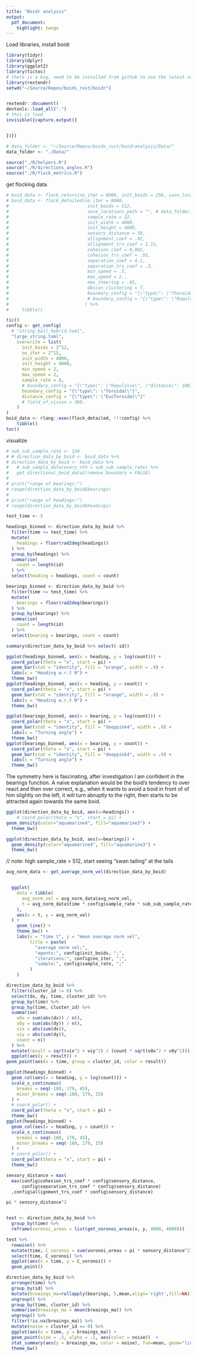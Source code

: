 ```yaml
---
title: "Boidr analysis"
output:
  pdf_document:
    highlight: tango
---
```


Load libraries, install boidr
```r
library(tidyr)
library(dplyr)
library(ggplot2)
library(tictoc)
# there is a bug, need to be installed from github to use the latest version: remotes::install_github("extendr/rextendr")
library(rextendr)
setwd("~/Source/Repos/boids_rust/boidr")


rextendr::document()
devtools::load_all(".")
# this is loud
invisible({capture.output({


})})

# data_folder <- "~/Source/Repos/boids_rust/boidranalysis/Data/"
data_folder <- "./Data/"
```
```r
source("./R/helpers.R")
source("./R/directions_angles.R")
source("./R/flock_metrics.R")
```

get flocking data
```r
# boid_data <- flock_return(no_iter = 8000, init_boids = 256, save_locations_path = data_folder, sample_rate = 8, init_width = 4000, init_height = 4000)
# boid_data <- flock_detailed(no_iter = 8000,
#                              init_boids = 512,
#                              save_locations_path = "", # data_folder,
#                              sample_rate = 32,
#                              init_width = 4000, 
#                              init_height = 4000, 
#                              sensory_distance = 50,
#                              allignment_coef = .02,
#                              allignment_trs_coef = 1.15,
#                              cohesion_coef = 0.002, 
#                              cohesion_trs_coef = .95,
#                              separation_coef = 4.1,
#                              separation_trs_coef = .3,
#                              min_speed = .5,
#                              max_speed = 2.,
#                              max_steering = .65,
#                              dbscan_clustering = T,
#                              boundary_config = "{\"type\": \"Thoroidal\"}"
#                              # boundary_config = "{\"type\": \"Repulsive\", \"distance\": 100, \"force\": 0.05}"
#                             ) %>%
#     tibble()

tic()
config <- get_config(
  # "string_ball_hybrid.toml", 
  "large_string.toml", 
    overwrite = list(
      init_boids = 2^12,
      no_iter = 2^15,
      init_width = 4000, 
      init_height = 4000,
      min_speed = 2,
      max_speed = 2,
      sample_rate = 8,
      # boundary_config = "{\"type\": \"Repulsive\", \"distance\": 100, \"force\": 0.05}"
      boundary_config = "{\"type\": \"Toroidal\"}",
      distance_config = "{\"type\": \"EucToroidal\"}"
      # field_of_vision = 360.
    )
)
boid_data <- rlang::exec(flock_detailed, !!!config) %>%
    tibble()
toc()
```
visualize
```r
# sub_sub_sample_rate <- 124
# # direction_data_by_boid <- boid_data %>%
# direction_data_by_boid <- boid_data %>%
#   # sub_sample_data(every_nth = sub_sub_sample_rate) %>%
#   get_directional_boid_data2(remove_boundary = FALSE)
# 
# print("range of bearings:")
# range(direction_data_by_boid$bearings)
# 
# print("range of headings:")
# range(direction_data_by_boid$headings)

test_time <- 5

headings_binned <- direction_data_by_boid %>%
  filter(time <= test_time) %>%
  mutate(
    headings = floor(rad2deg(headings))
  ) %>%
  group_by(headings) %>%
  summarise(
    count = length(id)
  ) %>%
  select(heading = headings, count = count)

bearings_binned <- direction_data_by_boid %>%
  filter(time <= test_time) %>%
  mutate(
    bearings = floor(rad2deg(bearings))
  ) %>%
  group_by(bearings) %>%
  summarise(
    count = length(id)
  ) %>%
  select(bearing = bearings, count = count)

summary(direction_data_by_boid %>% select(-id))
```

```r
ggplot(headings_binned, aes(x = heading, y = log(count))) +
  coord_polar(theta = "x", start = pi) +
  geom_bar(stat = "identity", fill = "orange", width = .9) +
  labs(x = "Heading w.r.t N") +
  theme_bw()
ggplot(headings_binned, aes(x = heading, y = count)) +
  coord_polar(theta = "x", start = pi) +
  geom_bar(stat = "identity", fill = "orange", width = .9) +
  labs(x = "Heading w.r.t N") +
  theme_bw()
```

```r
ggplot(bearings_binned, aes(x = bearing, y = log(count))) +
  coord_polar(theta = "x", start = pi) +
  geom_bar(stat = "identity", fill = "deeppink4", width = .9) +
  labs(x = "Turning angle") +
  theme_bw()
ggplot(bearings_binned, aes(x = bearing, y = count)) +
  coord_polar(theta = "x", start = pi) +
  geom_bar(stat = "identity", fill = "deeppink4", width = .9) +
  labs(x = "Turning angle") +
  theme_bw()
```
The symmetry here is fascinating, after investigation I am confident in the bearings function. A naive explanation would be the boid's tendency to over react and then over correct, e.g., when it wants to avoid a boid in front of of him slightly on the left, it will turn abruptly to the right, then starts to be attracted again towards the same boid.
```r
ggplot(direction_data_by_boid, aes(x=headings)) +
    # coord_polar(theta = "x", start = pi) +
geom_density(color="aquamarine4", fill="aquamarine3") +
  theme_bw()
```
```r
ggplot(direction_data_by_boid, aes(x=bearings)) +
  geom_density(color="aquamarine4", fill="aquamarine3") +
  theme_bw()
```
// note: high sample_rate > 512, start seeing "swan tailing" at the tails

```r
avg_norm_data <- get_average_norm_vel(direction_data_by_boid)


  ggplot(
    data = tibble(
      avg_norm_vel = avg_norm_data$avg_norm_vel,
      t = avg_norm_data$time * config$sample_rate * sub_sub_sample_rate
    ),
    aes(x = t, y = avg_norm_vel)
  ) +
    geom_line() +
    theme_bw() +
    labs(x = "time t", y = "mean average norm vel",
         title = paste(
           "average norm vel;",
           "agents:", config$init_boids, ";",
           "iterations:", config$no_iter, ";",
           "sample:", config$sample_rate, ";"
         )
    )
```
```r
direction_data_by_boid %>%
  filter(cluster_id != 0) %>%
  select(dx, dy, time, cluster_id) %>%
  group_by(time) %>%
  group_by(time, cluster_id) %>%
  summarise(
    v0x = sum(abs(dx)) / n(),
    v0y = sum(abs(dy)) / n(),
    vix = abs(sum(dx)),
    viy = abs(sum(dy)),
    count = n()
  ) %>%
  mutate(result = sqrt(vix^2 + viy^2) / (count * sqrt(v0x^2 + v0y^2))) %>%
  ggplot(aes(y = result)) +
geom_point(aes(x = time, group = cluster_id, color = result))
```

```r

ggplot(headings_binned) +
  geom_col(aes(x = heading, y = log(count))) +
  scale_x_continuous(
    breaks = seq(-180, 179, 45),
    minor_breaks = seq(-180, 179, 15)
  ) +
  # coord_polar() +
  coord_polar(theta = "x", start = pi) +
  theme_bw()
ggplot(headings_binned) +
  geom_col(aes(x = heading, y = count)) +
  scale_x_continuous(
    breaks = seq(-180, 179, 45),
    minor_breaks = seq(-180, 179, 15)
  ) +
  # coord_polar() +
  coord_polar(theta = "x", start = pi) +
  theme_bw()
```
```r

sensory_distance = max(
  max(config$cohesion_trs_coef * config$sensory_distance,
      config$separation_trs_coef * config$sensory_distance)
  ,config$allignment_trs_coef * config$sensory_distance)

pi * sensory_distance^2


test <- direction_data_by_boid %>%
  group_by(time) %>%
  reframe(voronoi_areas = list(get_voronoi_areas(x, y, 4000, 4000)))

test %>%
  rowwise() %>%
  mutate(time, C_voronoi = sum(voronoi_areas < pi * sensory_distance^2) / 2048) %>%
  select(time, C_voronoi) %>%
  ggplot(aes(x = time, y = C_voronoi)) +
  geom_point()
```

```r
direction_data_by_boid %>%
  arrange(time) %>%
  group_by(id) %>%
  mutate(breaings_ma=rollapply(bearings, 5,mean,align='right',fill=NA)) %>%
  ungroup() %>%
  group_by(time, cluster_id) %>%
  summarise(breaings_ma = mean(breaings_ma)) %>%
  ungroup() %>%
  filter(!is.na(breaings_ma)) %>%
  mutate(noise = cluster_id == 0) %>%
  ggplot(aes(x = time, y = breaings_ma)) +
  geom_point(size = .5, alpha = .1, aes(color = noise))  +
  stat_summary(aes(y = breaings_ma, color = noise), fun=mean, geom="line") +
  theme_bw()
```
```r


```
